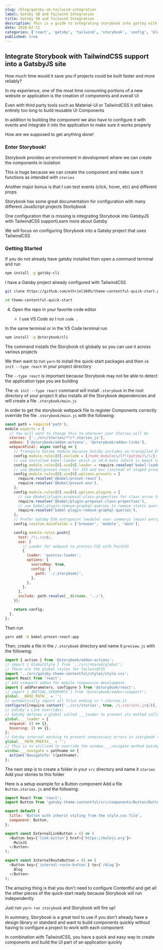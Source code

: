 ```yaml
---
slug: /blog/gatsby-sb-tailwind-integration
label: Gatsby SB and Tailwind Integration
title: Gatsby SB and Tailwind Integration
description: This is a guide to integrating storybook into gatsby with tailwindcss support
date: 2020-07-11
categories: ['react', 'gatsby', 'tailwind', 'storybook', 'config', 'blog']
published: true
---
```



## Integrate Storybook with TailwindCSS support into a GatsbyJS site

How much time would it save you if projects could be built faster and more reliably?

In my experience, one of the most time consuming portions of a new website or application
is the creation of components and overall UI

Even with third party tools such as <ExternalLink href="https://material-ui.com/">Material-UI</ExternalLink> or <ExternalLink href="https://tailwindcss.com/">TailwindCSS </ExternalLink>
it still takes entirely too long to build reusable UI Components

In addition to building the component we also have to configure it with events
and integrate it into the application to make sure it works properly

How are we supposed to get anything done!

### Enter Storybook!

Storybook provides an environment in development where we can create the components
in isolation

This is huge because we can create the component and make sure it functions as
intended with `stories`

Another major bonus is that I can test events (click, hover, etc) and different props

Storybook has some great documentation for configuration with many different JavaScript projects <ExternalLink href="https://storybook.js.org/">Storbybook</ExternalLink>

One configuration that is missing is integrating Storybook into GatsbyJS with TailwindCSS support<ExternalLink href="https://www.gatsbyjs.org/">Learn more about Gatsby </ExternalLink>

We will focus on configuring Storybook into a Gatsby project that uses TailwindCSS

### Getting Started

If you do not already have gatsby installed then open a command terminal and run

```bash
npm install -g gatsby-cli
```

I have a Gatsby project already configured with TailwindCSS

```bash
git clone https://github.com/ethriel3695/theme-contentful-quick-start.git

cd theme-contentful-quick-start
```

4. Open the repo in your favorite code editor

   - I use VS Code so I run `code .`

In the same terminal or in the VS Code terminal run

```bash
npm install -g @storybook/cli
```

The command installs the Storybook cli globally so you can use it across various projects

We then want to run `yarn` to install the quick-start packages and then
`sb init --type react` in your project directory

The `--type react` is important because Storybook may not be able to detect
the application type you are building

The `sb init --type react` command will install `.storybook` in the root directory of your project
It also installs all the Storybook dependencies and will create a file `.storybook/main.js`

In order to get the storybook webpack file to register Components correctly override the file
`.storybook/main.js` with the following:

```js
const path = require('path');
module.exports = {
  // You will want to change this to wherever your Stories will be
  stories: ['../src/stories/**/*.stories.js'],
  addons: ['@storybook/addon-actions', '@storybook/addon-links'],
  webpackFinal: async config => {
    // Transpile Gatsby module because Gatsby includes un-transpiled ES6 code.
    config.module.rules[0].exclude = [/node_modules\/(?!(gatsby)\/)/];
    // use installed babel-loader which is v8.0-beta (which is meant to work with @babel/core@7)
    config.module.rules[0].use[0].loader = require.resolve('babel-loader');
    // use @babel/preset-react for JSX and env (instead of staged presets)
    config.module.rules[0].use[0].options.presets = [
      require.resolve('@babel/preset-react'),
      require.resolve('@babel/preset-env'),
    ];
    config.module.rules[0].use[0].options.plugins = [
      // use @babel/plugin-proposal-class-properties for class arrow functions
      require.resolve('@babel/plugin-proposal-class-properties'),
      // use babel-plugin-remove-graphql-queries to remove static queries from components when rendering in storybook
      require.resolve('babel-plugin-remove-graphql-queries'),
    ];
    // Prefer Gatsby ES6 entrypoint (module) over commonjs (main) entrypoint
    config.resolve.mainFields = ['browser', 'module', 'main'];

    config.module.rules.push({
      test: /\\.css$/,
      use: [
        // Loader for webpack to process CSS with PostCSS
        {
          loader: 'postcss-loader',
          options: {
            sourceMap: true,
            config: {
              path: './.storybook/',
            },
          },
        },
      ],
      include: path.resolve(__dirname, '../'),
    });

    return config;
  },
};
```

Then run

```bash
yarn add -D babel-preset-react-app
```

Then, create a file in the `/.storybook` directory
and name it `preview.js` with the following:

```js
import { action } from '@storybook/addon-actions';
// import { GlobalStyle } from '../src/shared/global';
// These are the global styles for TailwindCSS
import '../src/gatsby-theme-contentful/styles/style.css';
import React from 'react';
// Add viewport addon for mobile responsive development.
import { addParameters, configure } from '@storybook/react';
// import { INITIAL_VIEWPORTS } from '@storybook/addon-viewport';
global.__BASE_PATH__ = '';
// automatically import all files ending in *.stories.js
configure([require.context('../src/stories', true, /\.stories\.js$/)], module);
// Gatsby's Link overrides:
// Gatsby defines a global called ___loader to prevent its method calls from creating console errors you override it here
global.___loader = {
  enqueue: () => {},
  hovering: () => {},
};
// Gatsby internal mocking to prevent unnecessary errors in storybook testing environment
global.__PATH_PREFIX__ = '';
// This is to utilized to override the window.___navigate method Gatsby defines and uses to report what path a Link would be taking us to if it wasn't inside a storybook
window.___navigate = pathname => {
  action('NavigateTo:')(pathname);
};
```

The next step is to create a folder in your `src` directory and name it `stories`
Add your stories to this folder

Here is a setup example for a Button component
Add a file `Button.stories.js` and the following:

```js
import React from 'react';
import Button from 'gatsby-theme-contentful/src/components/Button/Button';

export default {
  title: 'Button with inherit styling from the style.css file',
  component: Button,
};

export const ExternalLinkButton = () => (
  <Button key={'link-button'} href={'https://mulejs.org'}>
    MuleJS
  </Button>
);

export const InternalRouteButton = () => (
  <Button key={`internal-route-button`} to={`/blog`}>
    Blog
  </Button>
);
```

The amazing thing is that you don't need to configure Contentful
and get all the other pieces of the quick-start ready because
Storybook will run independently

Just run `yarn run storybook` and Storybook will fire up!

In summary, Storybook is a great tool to use if you don't already have
a design library or standard and want to build components quickly
without having to configure a project to work with each component

In combination with TailwindCSS, you have a quick and easy way to
create components and build the UI part of an application quickly
